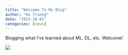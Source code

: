 ```yaml
---
title: "Welcome To My Blog"
author: "Ha Truong"
date: "2023-10-01"
categories: [news]
---
```


Blogging what I've learned about ML, DL, etc. Welcome!

![](thumbnail.jpg)